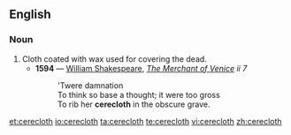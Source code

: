 ==English==

===Noun===
{{en-noun}}

# Cloth coated with wax used for covering the dead.
#*'''1594''' — [[w:William Shakespeare|William Shakespeare]], ''[[s:The Merchant of Venice|The Merchant of Venice]] ii 7''
#*:'Twere damnation<br>To think so base a thought; it were too gross<br>To rib her '''cerecloth''' in the obscure grave.

[[et:cerecloth]]
[[io:cerecloth]]
[[ta:cerecloth]]
[[te:cerecloth]]
[[vi:cerecloth]]
[[zh:cerecloth]]